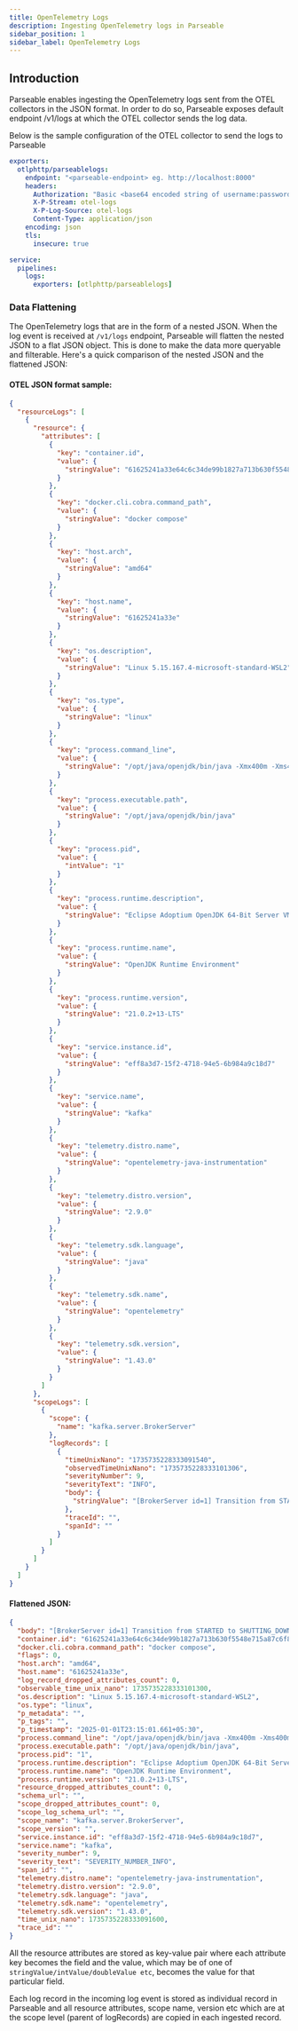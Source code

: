 ```yaml
---
title: OpenTelemetry Logs
description: Ingesting OpenTelemetry logs in Parseable
sidebar_position: 1
sidebar_label: OpenTelemetry Logs
---
```


## Introduction
Parseable enables ingesting the OpenTelemetry logs sent from the OTEL collectors in the JSON format. In order to do so, Parseable exposes default endpoint /v1/logs at which the OTEL collector sends the log data.

Below is the sample configuration of the OTEL collector to send the logs to Parseable


```yaml
exporters:
  otlphttp/parseablelogs:
    endpoint: "<parseable-endpoint> eg. http://localhost:8000"
    headers:
      Authorization: "Basic <base64 encoded string of username:password>"
      X-P-Stream: otel-logs
      X-P-Log-Source: otel-logs
      Content-Type: application/json
    encoding: json
    tls:
      insecure: true

service:
  pipelines:
    logs:
      exporters: [otlphttp/parseablelogs]
```

### Data Flattening
The OpenTelemetry logs that are in the form of a nested JSON. When the log event is received at `/v1/logs` endpoint, Parseable will flatten the nested JSON to a flat JSON object. This is done to make the data more queryable and filterable. Here's a quick comparison of the nested JSON and the flattened JSON:

#### OTEL JSON format sample:

```json
{
  "resourceLogs": [
    {
      "resource": {
        "attributes": [
          {
            "key": "container.id",
            "value": {
              "stringValue": "61625241a33e64c6c34de99b1827a713b630f5548e715a87c6f8d052f1e3a2ab"
            }
          },
          {
            "key": "docker.cli.cobra.command_path",
            "value": {
              "stringValue": "docker compose"
            }
          },
          {
            "key": "host.arch",
            "value": {
              "stringValue": "amd64"
            }
          },
          {
            "key": "host.name",
            "value": {
              "stringValue": "61625241a33e"
            }
          },
          {
            "key": "os.description",
            "value": {
              "stringValue": "Linux 5.15.167.4-microsoft-standard-WSL2"
            }
          },
          {
            "key": "os.type",
            "value": {
              "stringValue": "linux"
            }
          },
          {
            "key": "process.command_line",
            "value": {
              "stringValue": "/opt/java/openjdk/bin/java -Xmx400m -Xms400m -XX:SharedArchiveFile=/opt/kafka/kafka.jsa -Xlog:gc*:file=/opt/kafka/bin/../logs/kafkaServer-gc.log:time,tags:filecount=10,filesize=100M -Dcom.sun.management.jmxremote=true -Dcom.sun.management.jmxremote.authenticate=false -Dcom.sun.management.jmxremote.ssl=false -Dkafka.logs.dir=/opt/kafka/bin/../logs -Dlog4j.configuration=file:/opt/kafka/bin/../config/log4j.properties -javaagent:/tmp/opentelemetry-javaagent.jar -Dotel.jmx.target.system=kafka-broker kafka.Kafka /opt/kafka/config/server.properties"
            }
          },
          {
            "key": "process.executable.path",
            "value": {
              "stringValue": "/opt/java/openjdk/bin/java"
            }
          },
          {
            "key": "process.pid",
            "value": {
              "intValue": "1"
            }
          },
          {
            "key": "process.runtime.description",
            "value": {
              "stringValue": "Eclipse Adoptium OpenJDK 64-Bit Server VM 21.0.2+13-LTS"
            }
          },
          {
            "key": "process.runtime.name",
            "value": {
              "stringValue": "OpenJDK Runtime Environment"
            }
          },
          {
            "key": "process.runtime.version",
            "value": {
              "stringValue": "21.0.2+13-LTS"
            }
          },
          {
            "key": "service.instance.id",
            "value": {
              "stringValue": "eff8a3d7-15f2-4718-94e5-6b984a9c18d7"
            }
          },
          {
            "key": "service.name",
            "value": {
              "stringValue": "kafka"
            }
          },
          {
            "key": "telemetry.distro.name",
            "value": {
              "stringValue": "opentelemetry-java-instrumentation"
            }
          },
          {
            "key": "telemetry.distro.version",
            "value": {
              "stringValue": "2.9.0"
            }
          },
          {
            "key": "telemetry.sdk.language",
            "value": {
              "stringValue": "java"
            }
          },
          {
            "key": "telemetry.sdk.name",
            "value": {
              "stringValue": "opentelemetry"
            }
          },
          {
            "key": "telemetry.sdk.version",
            "value": {
              "stringValue": "1.43.0"
            }
          }
        ]
      },
      "scopeLogs": [
        {
          "scope": {
            "name": "kafka.server.BrokerServer"
          },
          "logRecords": [
            {
              "timeUnixNano": "1735735228333091540",
              "observedTimeUnixNano": "1735735228333101306",
              "severityNumber": 9,
              "severityText": "INFO",
              "body": {
                "stringValue": "[BrokerServer id=1] Transition from STARTED to SHUTTING_DOWN"
              },
              "traceId": "",
              "spanId": ""
            }
          ]
        }
      ]
    }
  ]
}
```

#### Flattened JSON:

```json
{
  "body": "[BrokerServer id=1] Transition from STARTED to SHUTTING_DOWN",
  "container.id": "61625241a33e64c6c34de99b1827a713b630f5548e715a87c6f8d052f1e3a2ab",
  "docker.cli.cobra.command_path": "docker compose",
  "flags": 0,
  "host.arch": "amd64",
  "host.name": "61625241a33e",
  "log_record_dropped_attributes_count": 0,
  "observable_time_unix_nano": 1735735228333101300,
  "os.description": "Linux 5.15.167.4-microsoft-standard-WSL2",
  "os.type": "linux",
  "p_metadata": "",
  "p_tags": "",
  "p_timestamp": "2025-01-01T23:15:01.661+05:30",
  "process.command_line": "/opt/java/openjdk/bin/java -Xmx400m -Xms400m -XX:SharedArchiveFile=/opt/kafka/kafka.jsa -Xlog:gc*:file=/opt/kafka/bin/../logs/kafkaServer-gc.log:time,tags:filecount=10,filesize=100M -Dcom.sun.management.jmxremote=true -Dcom.sun.management.jmxremote.authenticate=false -Dcom.sun.management.jmxremote.ssl=false -Dkafka.logs.dir=/opt/kafka/bin/../logs -Dlog4j.configuration=file:/opt/kafka/bin/../config/log4j.properties -javaagent:/tmp/opentelemetry-javaagent.jar -Dotel.jmx.target.system=kafka-broker kafka.Kafka /opt/kafka/config/server.properties",
  "process.executable.path": "/opt/java/openjdk/bin/java",
  "process.pid": "1",
  "process.runtime.description": "Eclipse Adoptium OpenJDK 64-Bit Server VM 21.0.2+13-LTS",
  "process.runtime.name": "OpenJDK Runtime Environment",
  "process.runtime.version": "21.0.2+13-LTS",
  "resource_dropped_attributes_count": 0,
  "schema_url": "",
  "scope_dropped_attributes_count": 0,
  "scope_log_schema_url": "",
  "scope_name": "kafka.server.BrokerServer",
  "scope_version": "",
  "service.instance.id": "eff8a3d7-15f2-4718-94e5-6b984a9c18d7",
  "service.name": "kafka",
  "severity_number": 9,
  "severity_text": "SEVERITY_NUMBER_INFO",
  "span_id": "",
  "telemetry.distro.name": "opentelemetry-java-instrumentation",
  "telemetry.distro.version": "2.9.0",
  "telemetry.sdk.language": "java",
  "telemetry.sdk.name": "opentelemetry",
  "telemetry.sdk.version": "1.43.0",
  "time_unix_nano": 1735735228333091600,
  "trace_id": ""
}
```

All the resource attributes are stored as key-value pair where each attribute key becomes the field and the value, which may be of one of `stringValue/intValue/doubleValue etc`, becomes the value for that particular field.

Each log record in the incoming log event is stored as individual record in Parseable and all resource attributes, scope name, version etc which are at the scope level (parent of logRecords) are copied in each ingested record.

